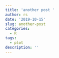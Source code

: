 ```yaml
---
title: 'another post '
author: rs
date: '2019-10-15'
slug: another-post
categories:
  - R
tags:
  - plot
description: ''
---
```

